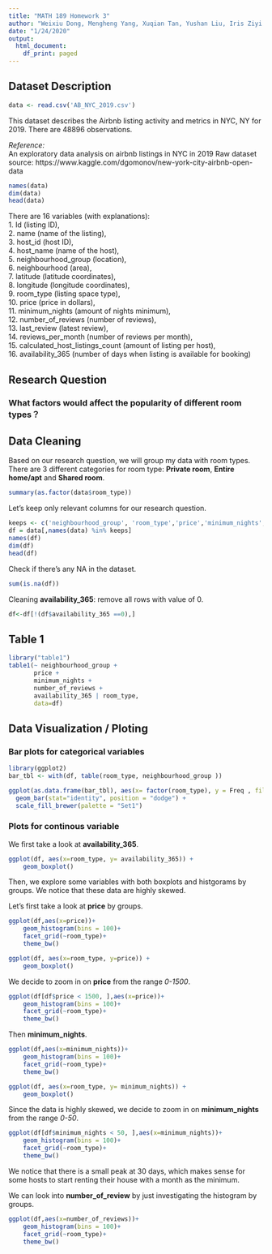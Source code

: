```yaml
---
title: "MATH 189 Homework 3"
author: "Weixiu Dong, Mengheng Yang, Xuqian Tan, Yushan Liu, Iris Ziyi Wang"
date: "1/24/2020"
output:
  html_document:
    df_print: paged
---
```


## Dataset Description
```r
data <- read.csv('AB_NYC_2019.csv')
```

This dataset describes the Airbnb listing activity and metrics in NYC, NY for 2019.
There are 48896 observations.
 
*Reference:* <br />
An exploratory data analysis on airbnb listings in NYC in 2019
Raw dataset source: https://www.kaggle.com/dgomonov/new-york-city-airbnb-open-data

```r
names(data)
dim(data)
head(data)
```
There are 16 variables (with explanations):<br />
1. Id (listing ID), <br />
2. name (name of the listing), <br />
3. host_id (host ID), <br />
4. host_name (name of the host), <br />
5. neighbourhood_group (location), <br />
6. neighbourhood (area), <br />
7. latitude (latitude coordinates), <br />
8. longitude (longitude coordinates), <br />
9. room_type (listing space type), <br />
10. price (price in dollars), <br />
11. minimum_nights (amount of nights minimum), <br />
12. number_of_reviews (number of reviews), <br />
13. last_review (latest review), <br />
14. reviews_per_month (number of reviews per month), <br />
15. calculated_host_listings_count (amount of listing per host), <br />
16. availability_365 (number of days when listing is available for booking)<br />

## Research Question
### What factors would affect the popularity of different room types？

## Data Cleaning
Based on our research question, we will group my data with room types. <br />
There are 3 different categories for room type: **Private room**, **Entire home/apt** and  **Shared room**.  
```r
summary(as.factor(data$room_type))
```

Let's keep only relevant columns for our research question.
```r
keeps <- c('neighbourhood_group', 'room_type','price','minimum_nights', 'number_of_reviews','availability_365')
df = data[,names(data) %in% keeps]
names(df)
dim(df)
head(df)
```

Check if there's any NA in the dataset.
```r
sum(is.na(df))
```

Cleaning **availability_365**: remove all rows with value of 0.
```r
df<-df[!(df$availability_365 ==0),]
```

## Table 1
```r
library("table1")
table1(~ neighbourhood_group +
       price + 
       minimum_nights + 
       number_of_reviews +
       availability_365 | room_type,
       data=df)
```

## Data Visualization / Ploting
### Bar plots for categorical variables

```r
library(ggplot2)
bar_tbl <- with(df, table(room_type, neighbourhood_group ))

ggplot(as.data.frame(bar_tbl), aes(x= factor(room_type), y = Freq , fill =neighbourhood_group)) +
  geom_bar(stat="identity", position = "dodge") + 
  scale_fill_brewer(palette = "Set1")
```

### Plots for continous variable


We first take a look at **availability_365**.
```r
ggplot(df, aes(x=room_type, y= availability_365)) + 
    geom_boxplot()
```


Then, we explore some variables with both boxplots and histgorams by groups. We notice that these data are highly skewed.

Let's first take a look at **price** by groups.
```r
ggplot(df,aes(x=price))+
    geom_histogram(bins = 100)+
    facet_grid(~room_type)+
    theme_bw()

ggplot(df, aes(x=room_type, y=price)) + 
    geom_boxplot()

```

We decide to zoom in on **price** from the range *0-1500*.
```r
ggplot(df[df$price < 1500, ],aes(x=price))+
    geom_histogram(bins = 100)+
    facet_grid(~room_type)+
    theme_bw()
```


Then **minimum_nights**. 
```r

ggplot(df,aes(x=minimum_nights))+
    geom_histogram(bins = 100)+
    facet_grid(~room_type)+
    theme_bw()

ggplot(df, aes(x=room_type, y= minimum_nights)) + 
    geom_boxplot()

```
Since the data is highly skewed, we decide to zoom in on **minimum_nights** from the range *0-50*.

```r
ggplot(df[df$minimum_nights < 50, ],aes(x=minimum_nights))+
    geom_histogram(bins = 100)+
    facet_grid(~room_type)+
    theme_bw()
```
We notice that there is a small peak at 30 days, which makes sense for some hosts to start renting their house with a month as the minimum.

We can look into **number_of_review** by just investigating the histogram by groups.
```r
ggplot(df,aes(x=number_of_reviews))+
    geom_histogram(bins = 100)+
    facet_grid(~room_type)+
    theme_bw()
```
